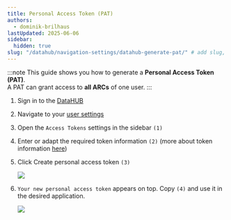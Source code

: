 ```yaml
---
title: Personal Access Token (PAT)
authors:
  - dominik-brilhaus
lastUpdated: 2025-06-06
sidebar:
  hidden: true
slug: "/datahub/navigation-settings/datahub-generate-pat/" # add slug, since ARCitect (v0.0.60) still references here
---
```



:::note
This guide shows you how to generate a **Personal Access Token (PAT)**.  
A PAT can grant access to **all ARCs** of one user.
:::

<Steps>

1. Sign in to the [DataHUB](https://git.nfdi4plants.org/)
2. Navigate to your [user settings](/nfdi4plants.knowledgebase/datahub/navigation-settings/datahub-user-settings)
2. Open the `Access Tokens` settings in the sidebar `(1)`
3. Enter or adapt the required token information `(2)` (more about token information [here](/nfdi4plants.knowledgebase/datahub/access-tokens#token-information))
4. Click <btn>Create personal access token</btn> `(3)`

    ![](@images/datahub/access-tokens/datahub-access-token-personal-01.drawio.png)

5. `Your new personal access token` appears on top. Copy `(4)` and use it in the desired application.

    ![](@images/datahub/access-tokens/datahub-access-token-personal-02.drawio.png)

</Steps>
